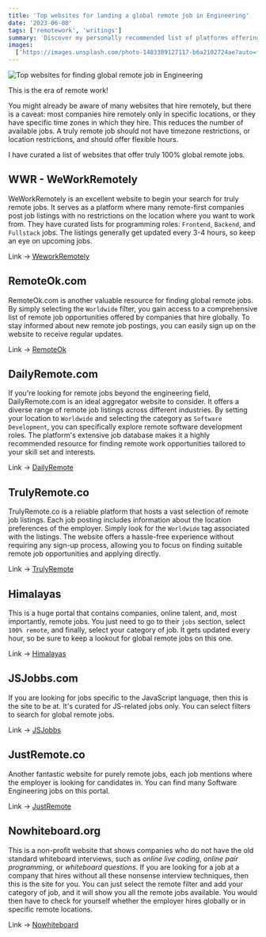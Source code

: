 ```yaml
---
title: 'Top websites for landing a global remote job in Engineering'
date: '2023-06-08'
tags: ['remotework', 'writings']
summary: 'Discover my personally recommended list of platforms offering truly global remote job opportunities. Find your ideal global remote role today!'
images:
  ['https://images.unsplash.com/photo-1483389127117-b6a2102724ae?auto=format&fit=crop&w=1574&q=80']
---
```


![Top websites for finding global remote job in Engineering](https://images.unsplash.com/photo-1483389127117-b6a2102724ae?auto=format&fit=crop&w=1574&q=80)

This is the era of remote work!

You might already be aware of many websites that hire remotely, but there is a caveat: most companies hire remotely only in specific locations, or they have specific time zones in which they hire. This reduces the number of available jobs. A truly remote job should not have timezone restrictions, or location restrictions, and should offer flexible hours.

I have curated a list of websites that offer truly 100% global remote jobs.

## WWR - WeWorkRemotely

WeWorkRemotely is an excellent website to begin your search for truly remote jobs. It serves as a platform where many remote-first companies post job listings with no restrictions on the location where you want to work from. They have curated lists for programming roles: `Frontend`, `Backend`, and `Fullstack` jobs. The listings generally get updated every 3-4 hours, so keep an eye on upcoming jobs.

Link -> [WeworkRemotely](https://weworkremotely.com/)

## RemoteOk.com

RemoteOk.com is another valuable resource for finding global remote jobs. By simply selecting the `Worldwide` filter, you gain access to a comprehensive list of remote job opportunities offered by companies that hire globally. To stay informed about new remote job postings, you can easily sign up on the website to receive regular updates.

Link -> [RemoteOk](https://remoteok.com/)

## DailyRemote.com

If you're looking for remote jobs beyond the engineering field, DailyRemote.com is an ideal aggregator website to consider. It offers a diverse range of remote job listings across different industries. By setting your location to `Worldwide` and selecting the category as `Software Development`, you can specifically explore remote software development roles. The platform's extensive job database makes it a highly recommended resource for finding remote work opportunities tailored to your skill set and interests.

Link -> [DailyRemote](https://dailyremote.com/)

## TrulyRemote.co

TrulyRemote.co is a reliable platform that hosts a vast selection of remote job listings. Each job posting includes information about the location preferences of the employer. Simply look for the `Worldwide` tag associated with the listings. The website offers a hassle-free experience without requiring any sign-up process, allowing you to focus on finding suitable remote job opportunities and applying directly.

Link -> [TrulyRemote](https://trulyremote.co/)

## Himalayas

This is a huge portal that contains companies, online talent, and, most importantly, remote jobs. You just need to go to their `jobs` section, select `100% remote`, and finally, select your category of job. It gets updated every hour, so be sure to keep a lookout for global remote jobs on this one.

Link -> [Himalayas](https://himalayas.app/)

## JSJobbs.com

If you are looking for jobs specific to the JavaScript language, then this is the site to be at. It's curated for JS-related jobs only. You can select filters to search for global remote jobs.

Link -> [JSJobbs](https://jsjobbs.com/)

## JustRemote.co

Another fantastic website for purely remote jobs, each job mentions where the employer is looking for candidates in. You can find many Software Engineering jobs on this portal.

Link -> [JustRemote](https://justremote.co/)

## Nowhiteboard.org

This is a non-profit website that shows companies who do not have the old standard whiteboard interviews, such as _online live coding_, _online pair programming_, or _whiteboard questions_. If you are looking for a job at a company that hires without all these nonsense interview techniques, then this is the site for you. You can just select the remote filter and add your category of job, and it will show you all the remote jobs available. You would then have to check for yourself whether the employer hires globally or in specific remote locations.

Link -> [Nowhiteboard](https://www.nowhiteboard.org/)

